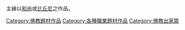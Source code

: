 主線以[[和尚|和尚]]或[[比丘尼|比丘尼]]之作品。

[[Category:佛教題材作品|Category:佛教題材作品]]
[[Category:各種職業題材作品|Category:各種職業題材作品]]
[[Category:佛教出家眾|Category:佛教出家眾]]